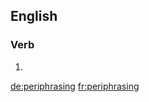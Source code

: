 ==English==

===Verb===
{{head|en|present participle}}

# {{present participle of|periphrase|lang=en}}

[[de:periphrasing]]
[[fr:periphrasing]]